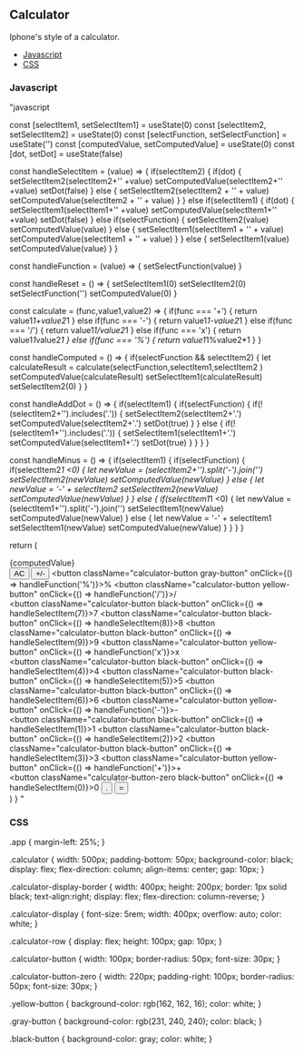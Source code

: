 <!-- Calculator-MDX-Documentation.mdx -->

## Calculator

Iphone's style of a calculator.

- [Javascript](#Javascript)
- [CSS](#CSS)

### Javascript
"javascript

  const [selectItem1, setSelectItem1] = useState(0)
  const [selectItem2, setSelectItem2] = useState(0)
  const [selectFunction, setSelectFunction] = useState('')
  const [computedValue, setComputedValue] = useState(0)
  const [dot, setDot] = useState(false)

  const handleSelectItem = (value) => {
    if(selectItem2) {
      if(dot) {
        setSelectItem2(selectItem2+'' +value)
        setComputedValue(selectItem2+'' +value)
        setDot(false)
      } else {
        setSelectItem2(selectItem2 + '' + value)
        setComputedValue(selectItem2 + '' + value)
      }
    } else if(selectItem1) {
      if(dot) {
        setSelectItem1(selectItem1+'' +value)
        setComputedValue(selectItem1+'' +value)
        setDot(false)
      } else if(selectFunction) {
        setSelectItem2(value)
        setComputedValue(value)
      } else {
        setSelectItem1(selectItem1 + '' + value)
        setComputedValue(selectItem1 + '' + value)
      }
    } else {
      setSelectItem1(value)
      setComputedValue(value)
    }
  }

  const handleFunction = (value) => {
    setSelectFunction(value)
  }

  const handleReset = () => {
    setSelectItem1(0)
    setSelectItem2(0)
    setSelectFunction('')
    setComputedValue(0)
  }

  const calculate = (func,value1,value2) => {
    if(func === '+') {
      return  value1*1+value2*1
    } else if(func === '-') {
      return value1*1-value2*1
    } else if(func === '/') {
      return value1*1/value2*1
    } else if(func === 'x') {
      return value1*1*value2*1
    } else if(func === '%') {
      return value1*1%value2*1
    }
  }

  const handleComputed = () => {
    if(selectFunction && selectItem2) {
      let calculateResult = calculate(selectFunction,selectItem1,selectItem2 )
      setComputedValue(calculateResult)
      setSelectItem1(calculateResult)
      setSelectItem2(0)
    }
  }

  const handleAddDot = () => {
    if(selectItem1) {
      if(selectFunction) {
        if(!(selectItem2+'').includes('.')) {
          setSelectItem2(selectItem2+'.')
          setComputedValue(selectItem2+'.')
          setDot(true)
        }
      } else {
        if(!(selectItem1+'').includes('.')) {
          setSelectItem1(selectItem1+'.')
          setComputedValue(selectItem1+'.')
          setDot(true)
        }
      }
    }
  }

  const handleMinus = () => {
    if(selectItem1) {
      if(selectFunction) {
        if(selectItem2*1 <0) {
          let newValue = (selectItem2+'').split('-').join('')
          setSelectItem2(newValue)
          setComputedValue(newValue)
        } else {
          let newValue = '-' + selectItem2
          setSelectItem2(newValue)
          setComputedValue(newValue)
        }
      } else {
        if(selectItem1*1 <0) {
          let newValue = (selectItem1+'').split('-').join('')
          setSelectItem1(newValue)
          setComputedValue(newValue)
        } else {
          let newValue = '-' + selectItem1
          setSelectItem1(newValue)
          setComputedValue(newValue)
        }
      }
    }
  }


  return (
    <div className='app'>
      <div className="calculator">
        <div className="calculator-display-border">
          <div className="calculator-display">{computedValue}</div>
        </div>
        <div className="calculator-row">
          <button className="calculator-button gray-button" onClick={handleReset}>AC</button>
          <button className="calculator-button gray-button" onClick={handleMinus}>+/-</button>
          <button className="calculator-button gray-button" onClick={() => handleFunction('%')}>%</button>
          <button className="calculator-button yellow-button" onClick={() => handleFunction('/')}>/</button>
        </div>
        <div className="calculator-row">
          <button className="calculator-button black-button" onClick={() => handleSelectItem(7)}>7</button>
          <button className="calculator-button black-button" onClick={() => handleSelectItem(8)}>8</button>
          <button className="calculator-button black-button" onClick={() => handleSelectItem(9)}>9</button>
          <button className="calculator-button yellow-button" onClick={() => handleFunction('x')}>x</button>
        </div>
        <div className="calculator-row">
          <button className="calculator-button black-button" onClick={() => handleSelectItem(4)}>4</button>
          <button className="calculator-button black-button" onClick={() => handleSelectItem(5)}>5</button>
          <button className="calculator-button black-button" onClick={() => handleSelectItem(6)}>6</button>
          <button className="calculator-button yellow-button" onClick={() => handleFunction('-')}>-</button>
        </div>
        <div className="calculator-row">
          <button className="calculator-button black-button" onClick={() => handleSelectItem(1)}>1</button>
          <button className="calculator-button black-button" onClick={() => handleSelectItem(2)}>2</button>
          <button className="calculator-button black-button" onClick={() => handleSelectItem(3)}>3</button>
          <button className="calculator-button yellow-button" onClick={() => handleFunction('+')}>+</button>
        </div>
        <div className="calculator-row">
          <button className="calculator-button-zero black-button" onClick={() => handleSelectItem(0)}>0</button>
          <button className="calculator-button black-button" onClick={handleAddDot}>.</button>
          <button className="calculator-button yellow-button" onClick={handleComputed}>=</button>
        </div>
      </div>
    </div>
  )
}
"

### CSS

.app {
  margin-left: 25%;
}

.calculator {
  width: 500px;
  padding-bottom: 50px;
  background-color: black;
  display: flex;
  flex-direction: column;
  align-items: center;
  gap: 10px;
}

.calculator-display-border {
  width: 400px;
  height: 200px;
  border: 1px solid black;
  text-align:right;
  display: flex;
  flex-direction: column-reverse;
}

.calculator-display {
  font-size: 5rem;
  width: 400px;
  overflow: auto;
  color: white;
}

.calculator-row {
  display: flex;
  height: 100px;
  gap: 10px;
}

.calculator-button {
  width: 100px;
  border-radius: 50px;
  font-size: 30px;
}

.calculator-button-zero {
  width: 220px;
  padding-right: 100px;
  border-radius: 50px;
  font-size: 30px;
}

.yellow-button {
  background-color: rgb(162, 162, 16);
  color: white;
}

.gray-button {
  background-color: rgb(231, 240, 240);
  color: black;
}

.black-button {
  background-color: gray;
  color: white;
}
